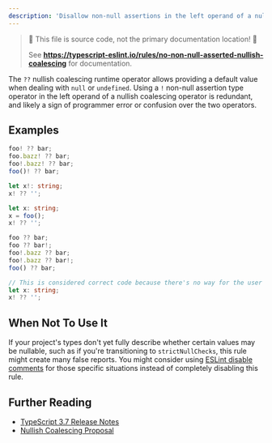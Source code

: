 ---
description: 'Disallow non-null assertions in the left operand of a nullish coalescing operator.'
---


> 🛑 This file is source code, not the primary documentation location! 🛑
>
> See **https://typescript-eslint.io/rules/no-non-null-asserted-nullish-coalescing** for documentation.

The `??` nullish coalescing runtime operator allows providing a default value when dealing with `null` or `undefined`.
Using a `!` non-null assertion type operator in the left operand of a nullish coalescing operator is redundant, and likely a sign of programmer error or confusion over the two operators.

## Examples

<Tabs>
<TabItem value="❌ Incorrect">

```ts
foo! ?? bar;
foo.bazz! ?? bar;
foo!.bazz! ?? bar;
foo()! ?? bar;

let x!: string;
x! ?? '';

let x: string;
x = foo();
x! ?? '';
```

</TabItem>
<TabItem value="✅ Correct">

```ts
foo ?? bar;
foo ?? bar!;
foo!.bazz ?? bar;
foo!.bazz ?? bar!;
foo() ?? bar;

// This is considered correct code because there's no way for the user to satisfy it.
let x: string;
x! ?? '';
```

</TabItem>
</Tabs>

## When Not To Use It

If your project's types don't yet fully describe whether certain values may be nullable, such as if you're transitioning to `strictNullChecks`, this rule might create many false reports.
You might consider using [ESLint disable comments](https://eslint.org/docs/latest/use/configure/rules#using-configuration-comments-1) for those specific situations instead of completely disabling this rule.

## Further Reading

- [TypeScript 3.7 Release Notes](https://www.typescriptlang.org/docs/handbook/release-notes/typescript-3-7.html)
- [Nullish Coalescing Proposal](https://github.com/tc39/proposal-nullish-coalescing)
